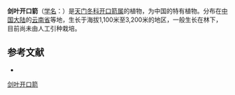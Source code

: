 {{Speciesbox
| name = 剑叶开口箭
| status = 
| status_system = 
| image =
| genus = Tupistra
| species = ensifolia
| authority = Wang et Tang
}}

'''剑叶开口箭'''（[[学名|学名]]：{{lang|la|''Tupistra ensifolia''}}）是[[天门冬科|天门冬科]][[开口箭属|开口箭属]]的植物，为中国的特有植物。分布在[[中国大陆|中国大陆]]的[[云南省|云南省]]等地，生长于海拔1,100米至3,200米的地区，一般生长在林下，目前尚未由人工引种栽培。

== 参考文献 ==
<div class="references-small">
* {{cite web| url =http://www.bioinfo.cn/db05/KmzwSpecies.php?action=view&id=5698| title =剑叶开口箭| work =《中国高等植物数据库全库》| publisher =中国科学院微生物研究所| author =昆明植物研究所| accessdate =2009-02-25| deadurl =yes| archiveurl =https://web.archive.org/web/20160305031735/http://www.bioinfo.cn/db05/KmzwSpecies.php?action=view&id=5698| archivedate =2016-03-05}}
</div>
{{Taxonbar|from=Q10899131}}

[[Category:开口箭属|剑叶开口箭]]


{{植物小作品}}